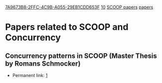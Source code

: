 [[Property:uuid|7A9673B8-2FFC-4C9B-A055-29EB1CDD653F]]
[[Property:weight|10]]
[[Property:title|SCOOP papers]]
[[Property:link_title|papers]]
= Papers related to SCOOP and Concurrency =

== Concurrency patterns in SCOOP (Master Thesis by Romans Schmocker) ==
* Permanent link: [https://doi.org/10.3929/ethz-a-010255889]
